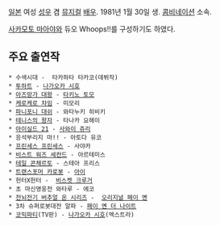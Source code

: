 [[일본]] 여성 [[성우]] 겸 [[뮤지컬]] [[배우]]. 1981년 1월 30일 생. [[콤비네이션]] 소속.

[[사카모토 마아야]]와 듀오 Whoops!!를 구성하기도 하였다. 

== 주요 출연작 ==
 * 수색시대 -  타카하타 타카코(데뷔작)
 * [[투하트]] - [[나가오카 시호]]
 * [[아즈망가 대왕]] - [[타키노 토모]]
 * [[케로케로 차임]] - 미모리
 * [[파니포니 대쉬]] - 와타누키 히비키
 * [[테니스의 왕자]] - 타나카 요헤이
 * [[아이실드 21]] - [[사와이 쥬리]]
 * 응석부리지 마!! - 아토다 유코
 * [[프린세스 프린세스]] - 사야카
 * [[비스트 워즈 세컨드]] - 아르테미스
 * [[테일 콘체르토]] - 스테아 프리스
 * [[트랜스포머 카로봇]] - [[아이(트랜스포머 카로봇)|아이]]
 * 헌터X헌터 -  [[비스켓 크루거]]
 * 초 마신영웅전 와타루 - 에코
 * [[전뇌전기 버추얼 온 시리즈]] -  [[오리지널 페이 옌]]
 * 3차 슈퍼로봇대전 알파 - [[페이 옌 더 나이트]]
 * [[코믹파티]](TV판) - [[나가오카 시호]](엑스트라)
